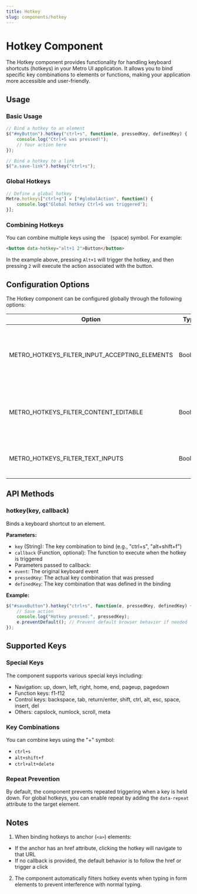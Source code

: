 ```yaml
---
title: Hotkey
slug: components/hotkey
---
```


# Hotkey Component

The Hotkey component provides functionality for handling keyboard shortcuts (hotkeys) in your Metro UI application. It allows you to bind specific key combinations to elements or functions, making your application more accessible and user-friendly.

## Usage

### Basic Usage

```javascript
// Bind a hotkey to an element
$("#myButton").hotkey("ctrl+s", function(e, pressedKey, definedKey) {
    console.log("Ctrl+S was pressed!");
    // Your action here
});

// Bind a hotkey to a link
$("a.save-link").hotkey("ctrl+s");
```

### Global Hotkeys

```javascript
// Define a global hotkey
Metro.hotkeys["ctrl+g"] = ["#globalAction", function() {
    console.log("Global hotkey Ctrl+G was triggered");
}];
```

### Combining Hotkeys

You can combine multiple keys using the ` ` (space) symbol. For example:

```html
<button data-hotkey="alt+1 2">Button</button>
```

In the example above, pressing `Alt+1` will trigger the hotkey, and then pressing `2` will execute the action associated with the button.

## Configuration Options

The Hotkey component can be configured globally through the following options:

| Option | Type | Default | Description |
| ------ | ---- | ------- | ----------- |
| METRO_HOTKEYS_FILTER_INPUT_ACCEPTING_ELEMENTS | Boolean | true | When true, hotkeys won't trigger when focus is on form elements like inputs, textareas, and selects |
| METRO_HOTKEYS_FILTER_CONTENT_EDITABLE | Boolean | true | When true, hotkeys won't trigger when focus is on elements with contenteditable attribute |
| METRO_HOTKEYS_FILTER_TEXT_INPUTS | Boolean | true | When true, hotkeys won't trigger when focus is on text input types |

## API Methods

### hotkey(key, callback)

Binds a keyboard shortcut to an element.

**Parameters:**
- `key` (String): The key combination to bind (e.g., "ctrl+s", "alt+shift+f")
- `callback` (Function, optional): The function to execute when the hotkey is triggered
- Parameters passed to callback:
- `event`: The original keyboard event
- `pressedKey`: The actual key combination that was pressed
- `definedKey`: The key combination that was defined in the binding

**Example:**
```javascript
$("#saveButton").hotkey("ctrl+s", function(e, pressedKey, definedKey) {
    // Save action
    console.log("Hotkey pressed:", pressedKey);
    e.preventDefault(); // Prevent default browser behavior if needed
});
```

## Supported Keys

### Special Keys
The component supports various special keys including:
- Navigation: up, down, left, right, home, end, pageup, pagedown
- Function keys: f1-f12
- Control keys: backspace, tab, return/enter, shift, ctrl, alt, esc, space, insert, del
- Others: capslock, numlock, scroll, meta

### Key Combinations
You can combine keys using the "+" symbol:
- `ctrl+s`
- `alt+shift+f`
- `ctrl+alt+delete`

### Repeat Prevention
By default, the component prevents repeated triggering when a key is held down. For global hotkeys, you can enable repeat by adding the `data-repeat` attribute to the target element.

## Notes

1. When binding hotkeys to anchor (`<a>`) elements:
- If the anchor has an href attribute, clicking the hotkey will navigate to that URL
- If no callback is provided, the default behavior is to follow the href or trigger a click

2. The component automatically filters hotkey events when typing in form elements to prevent interference with normal typing.